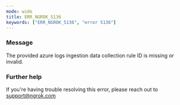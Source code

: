 ```yaml
---
mode: wide
title: ERR_NGROK_5136
keywords: ["ERR_NGROK_5136", "error 5136"]
---
```



### Message

The provided azure logs ingestion data collection rule ID is missing or invalid.

<ErrorDetails />

### Further help

If you're having trouble resolving this error, please reach out to [support@ngrok.com](mailto:support@ngrok.com?subject=Help%20with%20ERR_NGROK_5136)
